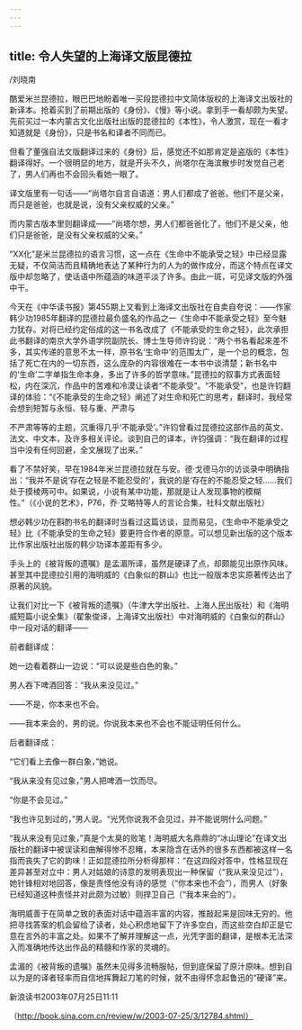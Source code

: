 ```yaml
---
---
---
```

title: 令人失望的上海译文版昆德拉
---



/刘晓南


酷爱米兰昆德拉，眼巴巴地盼着唯一买段昆德拉中文简体版权的上海译文出版社的新译本。抢着买到了前期出版的《身份》、《慢》等小说。拿到手一看却颇为失望。先前买过一本内蒙古文化出版社出版的昆德拉的《本性》，令人激赏，现在一看才知道就是《身份》，只是书名和译者不同而已。

但看了董强自法文版翻译过来的《身份》后，感觉还不如那肯定是盗版的《本性》翻译得好。一个很明显的地方，就是开头不久，尚塔尔在海滨散步时发觉自己老了，男人们再也不会回头看她一眼了。

译文版里有一句话——“尚塔尔自言自语道：男人们都成了爸爸。他们不是父亲，而只是爸爸，也就是说，没有父亲权威的父亲。”

而内蒙古版本里则翻译成——“尚塔尔想，男人们都爸爸化了，他们不是父亲，他们只是爸爸，是没有父亲权威的父亲。”

“XX化”是米兰昆德拉的语言习惯，这一点在《生命中不能承受之轻》中已经显露无疑，不仅简洁而且精确地表达了某种行为的人为的做作成分，而这个特点在译文版中却忽略了，使话语中所蕴涵的味道平淡了许多。由此一斑，可见译文版的外强中干。

今天在《中华读书报》第455期上又看到上海译文出版社在自卖自夸说：——作家韩少功1985年翻译的昆德拉最负盛名的作品之一《生命中不能承受之轻》至今魅力犹存。对将已经约定俗成的这一书名改成了《不能承受的生命之轻》，此次承担此书翻译的南京大学外语学院副院长、博士生导师许钧说：“两个书名看起来差不多，其实传递的意思不太一样，原书名‘生命中’的范围太广，是一个总的概念，包括了死亡在内的一切东西，这么庞杂的内容很难在一本书中谈清楚；新书名中的‘生命’二字单指生命本身，多出了许多的哲学意味。”昆德拉的叙事方式表面轻松，内在深沉，作品中的苦难和冷漠让读者“不能承受”。“不能承受”，也是许钧翻译的体验：“《不能承受的生命之轻》阐述了对生命和死亡的思考，翻译时，我经常会想到短暂与永恒、轻与重、严肃与

不严肃等等的主题，沉重得几乎‘不能承受’。”许钧曾看过昆德拉这部作品的英文、法文、中文本，及许多相关评论。谈到自己的译本，许钧强调：“我在翻译的过程当中没有任何回避，全文展现了出来。”

看了不禁好笑，早在1984年米兰昆德拉就在与安。德·戈德马尔的访谈录中明确指出：“我并不是说‘存在之轻是不能忍受的’，我说的是‘存在的不能忍受之轻……我们处于摸棱两可中。如果说，小说有某中功能，那就是让人发现事物的模糊性。”（《小说的艺术》，P76，乔·艾略特等人的言论合集，社科文献出版社）

想必韩少功在斟酌书名的翻译时当看过这篇访谈，显而易见，《生命中不能承受之轻》比《不能承受的生命之轻》要更符合作者的原意。可以想见新出版的这个版本比作家出版社出版的韩少功译本差距有多少。

手头上的《被背叛的遗嘱》是孟湄所译，虽然是硬译了点，却颇能见出原作风味。甚至其中昆德拉引用的海明威的《白象似的群山》也比一般版本忠实原著传达出了原著的风貌。

让我们对比一下《被背叛的遗嘱》（牛津大学出版社、上海人民出版社）和《海明威短篇小说全集》（翟象俊译，上海译文出版社）中对海明威的《白象似的群山》中一段对话的翻译——

前者翻译成：

她一边看着群山一边说：“可以说是些白色的象。”

男人吞下啤酒回答：“我从来没见过。”

——不是，你本来也不会。

——我本来会的，男的说。你说我本来也不会也不能证明任何什么。

后者翻译成：

“它们看上去像一群白象，”她说。

“我从来没有见过象，”男人把啤酒一饮而尽。

“你是不会见过。”

“我也许见到过的，”男人说。“光凭你说我不会见过，并不能说明什么问题。”

“我从来没有见过象，”真是个太臭的败笔！海明威大名鼎鼎的“冰山理论”在译文出版社的翻译中被误读和曲解得惨不忍睹，本来隐含在话外的很多东西都被这样一名指而丧失了它的韵味！正如昆德拉所分析得那样：“在这四段对答中，性格显现在差异甚至对立中：男人对姑娘的诗意的发明表现出一种保留（“我从来没见过”），她针锋相对地回答，像是责怪他没有诗的感觉（“你本来也不会”），而男人（好象已经知道这种责怪并对此颇为过敏）则捍卫自己（“我本来会的”）。

海明威善于在简单之致的表面对话中蕴涵丰富的内容，推敲起来是回味无穷的。他把寻找答案的机会留给了读者，处心积虑地留下了许多空白，而这些空白却正是它意在言外的丰富之处。如果不了解并理解这一点，光凭字面的翻译，是根本无法深入而准确地传达出作品的精髓和作家的灵魂的。

孟湄的《被背叛的遗嘱》虽然未见得多流畅服帖，但到底保留了原汁原味。想到自以为是的译者轻率而自信地挥舞起刀笔的时候，就不由得怀念起鲁迅的“硬译”来。

新浪读书2003年07月25日11:11

（http://book.sina.com.cn/review/w/2003-07-25/3/12784.shtml）